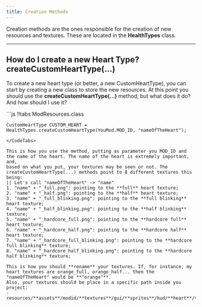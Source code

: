 ```yaml
---
title: Creation Methods
---
```


Creation methods are the ones responsible for the creation of new resources and textures. These are located in the
**HealthTypes** class.

----

## How do I create a new Heart Type? **createCustomHeartType(...)**
To create a new heart type (or better, a new CustomHeartType), you can start by creating a new class to store the new resources.
At this point you should use the **createCustomHeartType(...)** method, but what does it do? And how should I use it?


<CodeTabs>
```js !!tabs ModResources.class

    CustomHeartType CUSTOM_HEART = HealthTypes.createCustomHeartType(YouMod.MOD_ID, "nameOfTheHeart");


```
</CodeTabs>

This is how you use the method, putting as parameter you MOD_ID and the name of the heart. The name of the heart is extremely important, and,
based on what you put, your textures may be seen or not. The createCustomHeartType(...) methods point to 8 different textures this being:
|| Let's call "nameOfTheHeart" -> "name"
1. "name" + "_full.png": pointing to the **full** heart texture;
2. "name" + "_half.png": pointing to the **half** heart texture;
3. "name" + "_full_blinking.png": pointing to the **full blinking** heart texture;
4. "name" + "_half_blinking.png": pointing to the **half blinking** texture;
5. "name" + "_hardcore_full.png": pointing to the **hardcore full** heart texture;
6. "name" + "_hardcore_half.png": pointing to the **hardcore half** heart texture;
7. "name" + "_hardcore_full_blinking.png": pointing to the **hardcore full blinking** texture;
8. "name" + "_hardcore_half_blinking.png": pointing to the **hardcore half blinking** texture;

This is how you should **rename** your textures. If, for instance, my heart textures are orange_full, orange_half... then the "nameOfTheHeart" would be **"orange"**.
Also, your textures should be place in a specific path inside you project:
- resources/**assets**/modid/**textures**/gui/**sprites**/hud/**heart**/texture.png